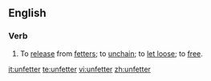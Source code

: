 ==English==
===Verb===
{{en-verb}}
# To [[release]] from [[fetter]]s; to [[unchain]]; to [[let loose]]; to [[free]].

[[it:unfetter]]
[[te:unfetter]]
[[vi:unfetter]]
[[zh:unfetter]]
